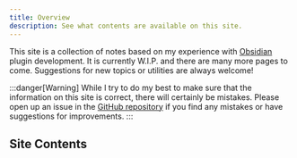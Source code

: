 ```yaml
---
title: Overview
description: See what contents are available on this site.
---
```




This site is a collection of notes based on my experience with [Obsidian](https://obsidian.md/) plugin development.
It is currently W.I.P. and there are many more pages to come. Suggestions for new topics or utilities are always welcome!

:::danger[Warning]
While I try to do my best to make sure that the information on this site is correct, there will certainly be mistakes.
Please open up an issue in the [GitHub repository](https://github.com/fevol/obsidian-notes/issues) if you find any mistakes or have suggestions for improvements.
:::


## Site Contents

<CardGrid>
    <LinkCardIcon
        icon="seti:config"
        title="Utilities"
        href="/obsidian-notes/utils"
        description="A collection of utilities to help with Obsidian plugin development."
    />


</CardGrid>

